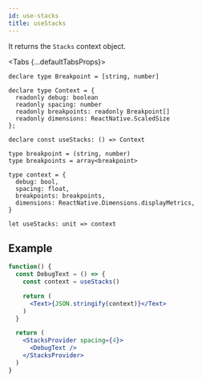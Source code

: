 ```yaml
---
id: use-stacks
title: useStacks
---
```



It returns the `Stacks` context object.

<Tabs {...defaultTabsProps}>
<TabItem value="typescript">

```tsx
declare type Breakpoint = [string, number]

declare type Context = {
  readonly debug: boolean
  readonly spacing: number
  readonly breakpoints: readonly Breakpoint[]
  readonly dimensions: ReactNative.ScaledSize
};

declare const useStacks: () => Context
```

</TabItem>
<TabItem value="rescript">

```res
type breakpoint = (string, number)
type breakpoints = array<breakpoint>

type context = {
  debug: bool,
  spacing: float,
  breakpoints: breakpoints,
  dimensions: ReactNative.Dimensions.displayMetrics,
}

let useStacks: unit => context
```

</TabItem>
</Tabs>

## Example

```jsx live
function() {
  const DebugText = () => {
    const context = useStacks()

    return (
      <Text>{JSON.stringify(context)}</Text>
    )
  }

  return (
    <StacksProvider spacing={4}>
      <DebugText />
    </StacksProvider>
  )
}
```
